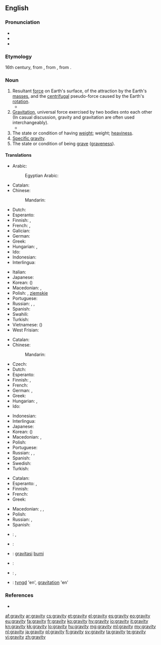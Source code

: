 {{wikipedia}}
==English==

===Pronunciation===
* {{IPA|/ˈɡɹævɪti/}}
* {{audio|en-us-gravity.ogg|Audio (US)}}
* {{hyphenation|grav|i|ty}}

===Etymology===
16th century, from {{etyl|la|en}} {{term|gravitas|gravitās|weight|lang=la}}, from {{term|gravis||heavy|lang=la}}, from {{etyl|fa|en}} {{term|گران|gerân|heavy|lang=fa}}.

===Noun===
{{en-noun|gravities|-}}

# Resultant [[force]] on Earth's surface, of the attraction by the Earth's [[mass]]es, and the [[centrifugal]] pseudo-force caused by the Earth's [[rotation]].
#*{{quote-magazine|date=2013-06-07|author=David Simpson
|volume=188|issue=26|page=36|magazine={{w|The Guardian Weekly}}
|title=[http://www.guardian.co.uk/books/2013/may/18/falling-upwards-richard-holmes-review Fantasy of navigation]
|passage=It is tempting to speculate about the incentives or compulsions that might explain why anyone would take to the skies in [the] basket [of a balloon]: perhaps out of a desire to escape the '''gravity''' of this world or to get a preview of the next;&nbsp;[&hellip;].}}
# [[gravitation|Gravitation]], universal force exercised by two bodies onto each other<br> (In casual discussion, gravity and gravitation are often used interchangeably).
#*{{quote-magazine|date=2012-01|author=Michael Riordan|volume=100|issue=1|page=86
|magazine={{w|American Scientist}}
|title=[http://www.americanscientist.org/bookshelf/pub/tackling-infinity Tackling Infinity]
|passage=Some of the most beautiful and thus appealing physical theories, including quantum electrodynamics and quantum '''gravity''', have been dogged for decades by infinities that erupt when theorists try to prod their calculations into new domains. Getting rid of these nagging infinities has probably occupied far more effort than was spent in originating the theories.}}
# The state or condition of having [[weight]]; weight; [[heaviness]].
# [[specific gravity|Specific gravity]].
# The state or condition of being [[grave]] ([[graveness]]).

====Translations====
{{trans-top|resultant force on Earth's surface}}
* Arabic: {{t|ar|جاذبية|f|tr=jaðibiya|sc=Arab}}
*: Egyptian Arabic: {{tø|arz|جاذبية|f|tr=gazebeya|sc=Arab}}
* Catalan: {{t-|ca|gravetat|f}}
* Chinese:
*: Mandarin: {{t-|cmn|重力|tr=zhònglì|sc=Hani}}
* Dutch: {{t+|nl|zwaartekracht|f}}
* Esperanto: {{t-|eo|gravito}}
* Finnish: {{t+|fi|painovoima}}, {{t+|fi|gravitaatio}}
* French: {{t+|fr|gravité|f}}, {{t+|fr|pesanteur|m}}
* Galician: {{t+|gl|gravidade|f}}
* German: {{t-|de|Erdanziehung|f}}
* Greek: {{t+|el|βαρύτητα|f|tr=varýtita|sc=Grek}}
* Hungarian: {{t+|hu|nehézségi erő}},  {{t+|hu|gravitáció}}
* Ido: {{t+|io|gravito}}
* Indonesian: {{t+|id|gaya tarik bumi}}
* Interlingua: {{t-|ia|gravitate}}
{{trans-mid}}
* Italian: {{t-|it|gravità|f}}
* Japanese: {{t+|ja|重力|tr=[[じゅうりょく]], jūryoku}}
* Korean: {{t+|ko|중력|tr=jungryeok|sc=Kore}} ({{t+|ko|重力|sc=Kore}})
* Macedonian: {{t-|mk|земјина тежа|f|tr=zémjina téža}},  {{t-|mk|гравитација|f|tr=gravitácija}}
* Polish: {{t-|pl|ciążenie|n}}, {{t-|pl|przyciąganie|n}} [[ziemski|ziemskie]]
* Portuguese: {{t+|pt|gravidade|f}}
* Russian: {{t+|ru|тяготение|n|tr=tjagoténije}}, {{t+|ru|гравитация|tr=gravitácija}}, {{t+|ru|притяжение|n|tr=pritjažénije|sc=Cyrl}}
* Spanish: {{t+|es|gravedad|f}}
* Swahili: {{t-|sw|graviti}}
* Turkish: {{t-|tr|yerçekimi}}
* Vietnamese: {{t+|vi|trọng lực}} ({{t-|vi|重力}})
* West Frisian: {{t-|fy|swiertekrêft}}
{{trans-bottom}}

{{trans-top|gravitation, gravity force on two mass bodies}}
* Catalan: {{t-|ca|gravetat|f}}
* Chinese:
*: Mandarin: {{t-|cmn|引力|tr=yǐnlì|sc=Hani}}
* Czech: {{t-|cs|gravitace|f}}
* Dutch: {{t+|nl|zwaartekracht|f}}
* Esperanto: {{t-|eo|gravito}}
* Finnish: {{t+|fi|painovoima}}, {{t+|fi|gravitaatio}}
* French: {{t+|fr|gravité|f}}
* German: {{t+|de|Schwerkraft|f}}, {{t+|de|Gravitation|f}}
* Greek: {{t+|el|βαρύτητα|f|tr=varýtita|sc=Grek}}
* Hungarian: {{t+|hu|gravitáció}},  {{t+|hu|tömegvonzás}}
* Ido: {{t-|io|gravitado}}
{{trans-mid}}
* Indonesian: {{t+|id|gravitasi}}
* Interlingua: {{t-|ia|gravitation}}
* Japanese: {{t-|ja|引力|tr=[[いんりょく]], inryoku}}
* Korean: {{t+|ko|인력|tr=inryeok|sc=Kore}} ({{t+|ko|引力|sc=Kore}})
* Macedonian: {{t-|mk|земјина тежа|f|tr=zémjina téža}},  {{t-|mk|гравитација|f|tr=gravitácija}}
* Polish: {{t+|pl|grawitacja|f}}
* Portuguese: {{t+|pt|gravitação|f}}
* Russian: {{t+|ru|тяготение|n|tr=tjagoténije}}, {{t+|ru|гравитация|tr=gravitácija}}, {{t+|ru|притяжение|n|tr=pritjažénije|sc=Cyrl}}
* Spanish: {{t+|es|gravedad|f}}
* Swedish: {{t+|sv|tyngd|c}}
* Turkish: {{t-|tr|kütleçekim}}
{{trans-bottom}}

{{trans-top|graveness, the condition or state of being grave}}
* Catalan: {{t-|ca|gravetat|f}}
* Esperanto: {{t-|eo|graveco}}, {{t-|eo|seriozeco}}
* Finnish: {{t|fi|vakavuus}}
* French: {{t+|fr|gravité|f}}
* Greek: {{t+|el|σοβαρότητα|f|tr=sovarótita|sc=Grek}}
{{trans-mid}}
* Macedonian: {{t-|mk|сериозност|f|tr=serióznost}},  {{t-|mk|тежина|f|tr=téžina}},  {{t-|mk|важност|f|tr=vážnost}}
* Polish: {{t+|pl|powaga|f}}
* Russian: {{t+|ru|серьёзность|tr=s'er'józnost'}}, {{t+|ru|важность|tr=vážnost'}}
* Spanish: {{t+|es|gravedad|f}}
{{trans-bottom}}

{{checktrans-top}}
* {{ttbc|et}}: {{t-|et|raskusjõud}}, {{t-|et|gravitatsioon}}
* {{ttbc|he}}: {{t-|he|משיכה|f|tr=meshiĥa}}
* {{ttbc|id}}: [[gravitasi]] [[bumi]]
{{trans-mid}}
* {{ttbc|it}}: {{t-|it|gravità|f}}
* {{ttbc|lt}}: {{t-|lt|trauka|f}}, {{t-|lt|gravitacija|f}}
* {{ttbc|sv}}: [[tyngd]] 'en', [[gravitation]] 'en'
{{trans-bottom}}

===References===
* {{R:OED2}}

[[af:gravity]]
[[ar:gravity]]
[[cs:gravity]]
[[et:gravity]]
[[el:gravity]]
[[es:gravity]]
[[eo:gravity]]
[[eu:gravity]]
[[fa:gravity]]
[[fr:gravity]]
[[ko:gravity]]
[[hy:gravity]]
[[io:gravity]]
[[it:gravity]]
[[kn:gravity]]
[[kk:gravity]]
[[lo:gravity]]
[[hu:gravity]]
[[mg:gravity]]
[[ml:gravity]]
[[my:gravity]]
[[nl:gravity]]
[[ja:gravity]]
[[pl:gravity]]
[[fi:gravity]]
[[sv:gravity]]
[[ta:gravity]]
[[te:gravity]]
[[vi:gravity]]
[[zh:gravity]]